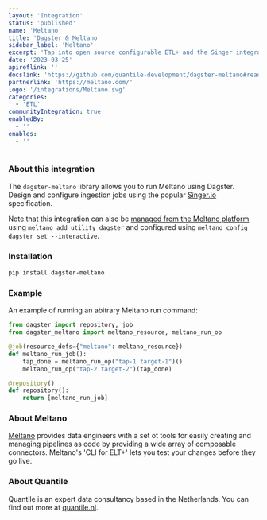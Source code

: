 ```yaml
---
layout: 'Integration'
status: 'published'
name: 'Meltano'
title: 'Dagster & Meltano'
sidebar_label: 'Meltano'
excerpt: 'Tap into open source configurable ETL+ and the Singer integration library.'
date: '2023-03-25'
apireflink: ''
docslink: 'https://github.com/quantile-development/dagster-meltano#readme'
partnerlink: 'https://meltano.com/'
logo: '/integrations/Meltano.svg'
categories:
  - 'ETL'
communityIntegration: true
enabledBy:
  - ''
enables:
  - ''
---
```


### About this integration

The `dagster-meltano` library allows you to run Meltano using Dagster. Design and configure ingestion jobs using the popular [Singer.io](https://singer.io) specification.

Note that this integration can also be [managed from the Meltano platform](https://hub.meltano.com/utilities/dagster/) using `meltano add utility dagster` and configured using `meltano config dagster set --interactive`.

### Installation

```bash
pip install dagster-meltano
```

### Example

An example of running an abitrary Meltano run command:

```python
from dagster import repository, job
from dagster_meltano import meltano_resource, meltano_run_op

@job(resource_defs={"meltano": meltano_resource})
def meltano_run_job():
    tap_done = meltano_run_op("tap-1 target-1")()
    meltano_run_op("tap-2 target-2")(tap_done)

@repository()
def repository():
    return [meltano_run_job]
```

### About Meltano

[Meltano](https://meltano.com/) provides data engineers with a set ot tools for easily creating and managing pipelines as code by providing a wide array of composable connectors. Meltano's 'CLI for ELT+' lets you test your changes before they go live.

### About Quantile

Quantile is an expert data consultancy based in the Netherlands. You can find out more at [quantile.nl](https://quantile.nl/).
